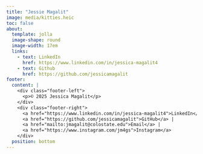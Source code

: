 ```yaml
---
title: "Jessie Magalit"
image: media/kitties.heic
toc: false
about:
  template: jolla
  image-shape: round
  image-width: 17em
  links:
    - text: LinkedIn
      href: https://www.linkedin.com/in/jessica-magalit4
    - text: Github
      href: https://github.com/jessicamagalit
footer:
  content: |
    <div class="footer-left">
      <p>© 2025 Jessica Magalit</p>
    </div>
    <div class="footer-right">
      <a href="https://www.linkedin.com/in/jessica-magalit4">LinkedIn</a> |
      <a href="https://github.com/jessicamagalit">GitHub</a> |
      <a href="mailto:jmagalit@colostate.edu">Email</a> |
      <a href="https://www.instagram.com/jm4gs">Instagram</a>
    </div>
  position: bottom
---
```

